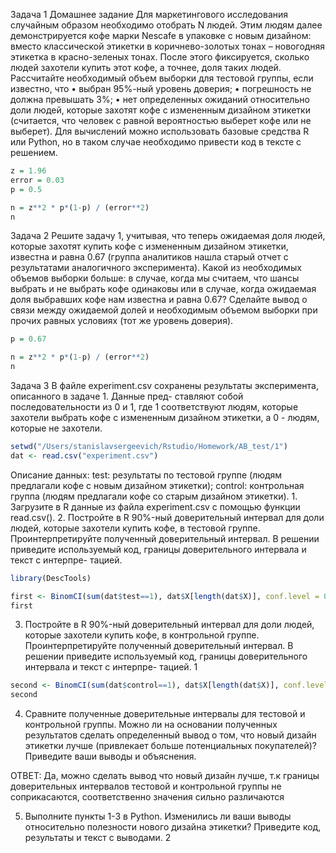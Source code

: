 Задача 1
Домашнее задание
Для маркетингового исследования случайным образом необходимо отобрать N людей. Этим людям далее демонстрируется кофе марки Nescafe в упаковке с новым дизайном: вместо классической этикетки в коричнево-золотых тонах – новогодняя этикетка в красно-зеленых тонах. После этого фиксируется, сколько людей захотели купить этот кофе, а точнее, доля таких людей.
Рассчитайте необходимый объем выборки для тестовой группы, если известно, что
• выбран 95%-ный уровень доверия;
• погрешность не должна превышать 3%;
• нет определенных ожиданий относительно доли людей, которые захотят кофе с измененным
дизайном этикетки (считается, что человек с равной вероятностью выберет кофе или не выберет).
Для вычислений можно использовать базовые средства R или Python, но в таком случае необходимо привести код в тексте с решением.

```r
z = 1.96
error = 0.03
p = 0.5

n = z**2 * p*(1-p) / (error**2)
n
```


Задача 2
Решите задачу 1, учитывая, что теперь ожидаемая доля людей, которые захотят купить кофе с измененным дизайном этикетки, известна и равна 0.67 (группа аналитиков нашла старый отчет с результатами аналогичного эксперимента).
Какой из необходимых объемов выборки больше: в случае, когда мы считаем, что шансы выбрать и не выбрать кофе одинаковы или в случае, когда ожидаемая доля выбравших кофе нам известна и равна 0.67? Сделайте вывод о связи между ожидаемой долей и необходимым объемом выборки при прочих равных условиях (тот же уровень доверия).
```r
p = 0.67

n = z**2 * p*(1-p) / (error**2)
n
```


Задача 3
В файле experiment.csv сохранены результаты эксперимента, описанного в задаче 1. Данные пред- ставляют собой последовательности из 0 и 1, где 1 соответствуют людям, которые захотели выбрать кофе с измененным дизайном этикетки, а 0 - людям, которые не захотели.

```r
setwd("/Users/stanislavsergeevich/Rstudio/Homework/AB_test/1")
dat <- read.csv("experiment.csv")
```

Описание данных:
test: результаты по тестовой группе (людям предлагали кофе с новым дизайном этикетки); control: контрольная группа (людям предлагали кофе со старым дизайном этикетки).
1. Загрузите в R данные из файла experiment.csv с помощью функции read.csv().
2. Постройте в R 90%-ный доверительный интервал для доли людей, которые захотели купить кофе,
в тестовой группе. Проинтерпретируйте полученный доверительный интервал.
В решении приведите используемый код, границы доверительного интервала и текст с интерпре- тацией.
```r
library(DescTools)
```

```r
first <- BinomCI(sum(dat$test==1), dat$X[length(dat$X)], conf.level = 0.9)
first
```


3. Постройте в R 90%-ный доверительный интервал для доли людей, которые захотели купить кофе, в контрольной группе. Проинтерпретируйте полученный доверительный интервал.
В решении приведите используемый код, границы доверительного интервала и текст с интерпре- тацией.
1

```r
second <- BinomCI(sum(dat$control==1), dat$X[length(dat$X)], conf.level = 0.9)
second
```


4. Сравните полученные доверительные интервалы для тестовой и контрольной группы. Можно ли на основании полученных результатов сделать определенный вывод о том, что новый дизайн этикетки лучше (привлекает больше потенциальных покупателей)? Приведите ваши выводы и объяснения.

ОТВЕТ: Да, можно сделать вывод что новый дизайн лучше, т.к границы доверительных интервалов тестовой и контрольной группы не соприкасаются, соответственно значения сильно различаются



5. Выполните пункты 1-3 в Python. Изменились ли ваши выводы относительно полезности нового дизайна этикетки? Приведите код, результаты и текст с выводами.
2
